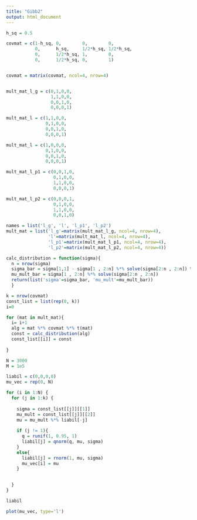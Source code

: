 ```yaml
---
title: "Gibb2"
output: html_document
---
```




```r
h_sq = 0.5

covmat = c(1-h_sq, 0,        0,        0,
           0,      h_sq,     1/2*h_sq, 1/2*h_sq,
           0,      1/2*h_sq, 1,        0,
           0,      1/2*h_sq, 0,        1)


covmat = matrix(covmat, ncol=4, nrow=4)


mult_mat_l_g = c(0,1,0,0,
                 1,1,0,0,
                 0,0,1,0,
                 0,0,0,1)

mult_mat_l = c(1,1,0,0,
               0,1,0,0,
               0,0,1,0,
               0,0,0,1)

mult_mat_l = c(1,0,0,0,
               0,1,0,0,
               0,0,1,0,
               0,0,0,1)

mult_mat_l_p1 = c(0,0,1,0,
                  0,1,0,0,
                  1,1,0,0,
                  0,0,0,1)

mult_mat_l_p2 = c(0,0,0,1,
                  0,1,0,0,
                  1,1,0,0,
                  0,0,1,0)

names = list('l_g', 'l', 'l_p1', 'l_p2')
mult_mat = list('l_g'=matrix(mult_mat_l_g, ncol=4, nrow=4), 
                'l'=matrix(mult_mat_l, ncol=4, nrow=4), 
                'l_p1'=matrix(mult_mat_l_p1, ncol=4, nrow=4),
                'l_p2'=matrix(mult_mat_l_p2, ncol=4, nrow=4))

```


```r
calc_distribution = function(sigma){
  n = nrow(sigma)
  sigma_bar = sigma[1,1] - sigma[1 , 2:n] %*% solve(sigma[2:n , 2:n]) %*% sigma[2:n , 1]
  mu_mult_bar = sigma[1 , 2:n] %*% solve(sigma[2:n , 2:n])
  return(list('sigma'=sigma_bar, 'mu_mult'=mu_mult_bar))
  }
```




```r
k = nrow(covmat)
const_list = list(rep(0, k))
i=0

for (mat in mult_mat){
  i= i+1
  alg = mat %*% covmat %*% t(mat)
  const = calc_distribution(alg)
  const_list[[i]] = const
  
}

```


```r
N = 3000
M = 1e5
```


```r
liabil = c(0,0,0,0)
mu_vec = rep(0, N)

for (i in 1:N) {
  for (j in 1:k) {
    
    sigma = const_list[[j]][[1]]
    mu_mult = const_list[[j]][[2]]
    mu = mu_mult %*% liabil[-j]
    
    if (j != 1){
      q = runif(1, 0.95, 1)
      liabil[j] = qnorm(q, mu, sigma)
    }
    else{
      liabil[j] = rnorm(1, mu, sigma)
      mu_vec[i] = mu
    }
    

  }
}
```


```r
liabil
```

```r
plot(mu_vec, type='l')
```
